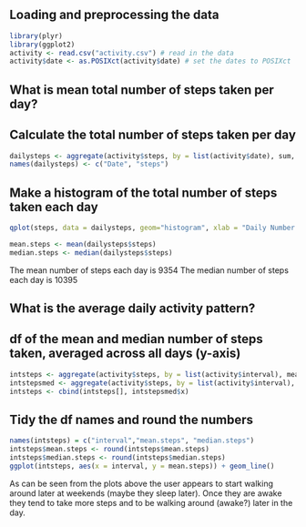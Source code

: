 Loading and preprocessing the data
-----------------------------------

```r
library(plyr) 
library(ggplot2) 
activity <- read.csv("activity.csv") # read in the data 
activity$date <- as.POSIXct(activity$date) # set the dates to POSIXct
```
What is mean total number of steps taken per day?
-------------------------------------------------

## Calculate the total number of steps taken per day
```r
dailysteps <- aggregate(activity$steps, by = list(activity$date), sum, na.rm=TRUE)
names(dailysteps) <- c("Date", "steps")
```

## Make a histogram of the total number of steps taken each day
```r
qplot(steps, data = dailysteps, geom="histogram", xlab = "Daily Number of Steps", binwidth = 300)
```

```r
mean.steps <- mean(dailysteps$steps) 
median.steps <- median(dailysteps$steps)
```
The mean number of steps each day is 9354 
The median number of steps each day is 10395

What is the average daily activity pattern?
-------------------------------------------

## df of the mean and median number of steps taken, averaged across all days (y-axis)

```r
intsteps <- aggregate(activity$steps, by = list(activity$interval), mean, na.rm=TRUE)
intstepsmed <- aggregate(activity$steps, by = list(activity$interval), median, na.rm=TRUE)
intsteps <- cbind(intsteps[], intstepsmed$x)
```
## Tidy the df names and round the numbers

```r
names(intsteps) = c("interval","mean.steps", "median.steps")
intsteps$mean.steps <- round(intsteps$mean.steps)
intsteps$median.steps <- round(intsteps$median.steps)
ggplot(intsteps, aes(x = interval, y = mean.steps)) + geom_line()
```
As can be seen from the plots above the user appears to start walking around later at weekends (maybe they sleep later). Once they are awake they tend to take more steps and to be walking around (awake?) later in the day.
